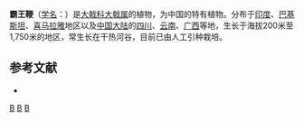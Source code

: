 {{Otheruses|量天尺|subject=大戟科植物|other=仙人掌科植物}}
{{Speciesbox 
| taxon = Euphorbia royleana
| authority = Boiss.
}}

'''霸王鞭'''（[[学名|学名]]：{{lang|la|''Euphorbia royleana''}}）是[[大戟科|大戟科]][[大戟属|大戟属]]的植物，为中国的特有植物。分布于[[印度|印度]]、[[巴基斯坦|巴基斯坦]]、[[喜马拉雅|喜马拉雅]]地区以及[[中国大陆|中国大陆]]的[[四川|四川]]、[[云南|云南]]、[[广西|广西]]等地，生长于海拔200米至1,750米的地区，常生长在干热河谷，目前已由人工引种栽培。

== 参考文献 ==
<div class="references-small">
* {{cite web| url =http://www.bioinfo.cn/db05/KmzwSpecies.php?action=view&id=7572| title =霸王鞭| work =《中国高等植物数据库全库》| publisher =中国科学院微生物研究所| author =昆明植物研究所| accessdate =2009-02-25| deadurl =yes| archiveurl =https://web.archive.org/web/20160305035847/http://www.bioinfo.cn/db05/KmzwSpecies.php?action=view&id=7572| archivedate =2016-03-05}}
</div>

{{Taxonbar}}

[[Category:大戟属|B]]
[[Category:耐旱植物|B]]
[[Category:多肉植物|B]]